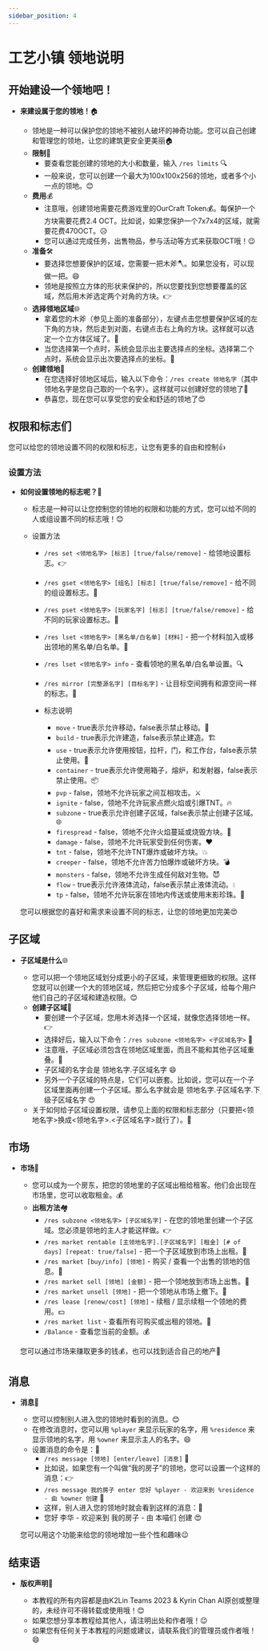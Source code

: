 ```yaml
---
sidebar_position: 4
---
```


# 工艺小镇 领地说明

## 开始建设一个领地吧！

- **来建设属于您的领地！**🏠

    - 领地是一种可以保护您的领地不被别人破坏的神奇功能。您可以自己创建和管理您的领地，让您的建筑更安全更美丽🏠
    - **限制**🚫
        - 要查看您能创建的领地的大小和数量，输入 `/res limits` 🔍
        - 一般来说，您可以创建一个最大为100x100x256的领地，或者多个小一点的领地。😊
    - **费用**💰
        - 注意哦，创建领地需要花费游戏里的OurCraft Token💰。每保护一个方块需要花费2.4 OCT。比如说，如果您保护一个7x7x4的区域，就需要花费470OCT。😥
        - 您可以通过完成任务，出售物品，参与活动等方式来获取OCT哦！😉
    - **准备**🛠
        - 要选择您想要保护的区域，您需要一把木斧🪓。如果您没有，可以现做一把。😄
        - 领地是按照立方体的形状来保护的，所以您要找到您想要覆盖的区域，然后用木斧选定两个对角的方块。👉
    - **选择领地区域**🌐
        - 拿着您的木斧（参见上面的准备部分），左键点击您想要保护区域的左下角的方块，然后走到对面，右键点击右上角的方块。这样就可以选定一个立方体区域了。👏
        - 当您选择第一个点时，系统会显示出主要选择点的坐标。选择第二个点时，系统会显示出次要选择点的坐标。👀
    - **创建领地**🎉
        - 在您选择好领地区域后，输入以下命令：`/res create 领地名字`（其中领地名字是您自己取的一个名字）。这样就可以创建好您的领地了🎉
        - 恭喜您，现在您可以享受您的安全和舒适的领地了😍

## 权限和标志们

您可以给您的领地设置不同的权限和标志，让您有更多的自由和控制👍

### 设置方法

- **如何设置领地的标志呢？**🚩

    - 标志是一种可以让您控制您的领地的权限和功能的方式，您可以给不同的人或组设置不同的标志哦！😊

    - 设置方法
        - `/res set <领地名字> [标志] [true/false/remove]` - 给领地设置标志。👉
        - `/res gset <领地名字> [组名] [标志] [true/false/remove]` - 给不同的组设置标志。👥
        - `/res pset <领地名字> [玩家名字] [标志] [true/false/remove]` - 给不同的玩家设置标志。👤
        - `/res lset <领地名字> [黑名单/白名单] [材料]` - 把一个材料加入或移出领地的黑名单/白名单。🔳
        - `/res lset <领地名字> info` - 查看领地的黑名单/白名单设置。🔍
        - `/res mirror [完整源名字] [目标名字]` - 让目标空间拥有和源空间一样的标志。🔁

        - 标志说明
            - `move` - true表示允许移动，false表示禁止移动。🚶
            - `build` - true表示允许建造，false表示禁止建造。🏗
            - `use` - true表示允许使用按钮，拉杆，门，和工作台，false表示禁止使用。🔘
            - `container` - true表示允许使用箱子，熔炉，和发射器，false表示禁止使用。📦
            - `pvp` - false，领地不允许玩家之间互相攻击。⚔️
            - `ignite` - false，领地不允许玩家点燃火焰或引爆TNT。🔥
            - `subzone` - true表示允许创建子区域，false表示禁止创建子区域。🌐
            - `firespread` - false，领地不允许火焰蔓延或烧毁方块。🚫
            - `damage` - false，领地不允许玩家受到任何伤害。❤️
            - `tnt` - false，领地不允许TNT爆炸或破坏方块。💥
            - `creeper` - false，领地不允许苦力怕爆炸或破坏方块。💣
            - `monsters` - false，领地不允许生成任何敌对生物。😈
            - `flow` - true表示允许液体流动，false表示禁止液体流动。💧
            - `tp` - false，领地不允许玩家在领地内传送或使用末影珍珠。🚫

    您可以根据您的喜好和需求来设置不同的标志，让您的领地更加完美😍

## 子区域

- **子区域是什么**🌐

    - 您可以把一个领地区域划分成更小的子区域，来管理更细致的权限。这样您就可以创建一个大的领地区域，然后把它分成多个子区域，给每个用户他们自己的子区域和建造权限。😊
    - **创建子区域**🎉
        - 要创建一个子区域，您用木斧选择一个区域，就像您选择领地一样。👉
        - 选择好后，输入以下命令：`/res subzone <领地名字> <子区域名字>` 📝
        - 注意哦，子区域必须包含在领地区域里面，而且不能和其他子区域重叠。🚫
        - 子区域的名字会是 领地名字.子区域名字 😄
        - 另外一个子区域的特点是，它们可以嵌套。比如说，您可以在一个子区域里面再创建一个子区域。那么名字就会是 领地名字.子区域名字.下级子区域名字 😍
    - 关于如何给子区域设置权限，请参见上面的权限和标志部分（只要把<领地名字>换成<领地名字>.<子区域名字>就行了）。🚩

## 市场

- **市场**🛒

    - 您可以成为一个房东，把您的领地里的子区域出租给租客。他们会出现在市场里，您可以收取租金。💰
    - **出租方法**🏘
        - `/res subzone <领地名字> [子区域名字]` - 在您的领地里创建一个子区域。您必须是领地的主人才能这样做。👉
        - `/res market rentable [主领地名字].[子区域名字] [租金] [# of days] [repeat: true/false]` - 把一个子区域放到市场上出租。👏
        - `/res market [buy/info] [领地]` - 购买 / 查看一个出售的领地的信息。👀
        - `/res market sell [领地] [金额]` - 把一个领地放到市场上出售。💸
        - `/res market unsell [领地]` - 把一个领地从市场上撤下。🚫
        - `/res lease [renew/cost] [领地]` - 续租 / 显示续租一个领地的费用。💵
        - `/res market list` - 查看所有可购买或出租的领地。📜
        - `/Balance` - 查看您当前的金额。💰

    您可以通过市场来赚取更多的钱💰，也可以找到适合自己的地产🏡

## 消息

- **消息**📩

    - 您可以控制别人进入您的领地时看到的消息。😊
    - 在修改消息时，您可以用 `%player` 来显示玩家的名字，用 `%residence` 来显示领地的名字，用 `%owner` 来显示主人的名字。😄
    - 设置消息的命令是：📝
        - `/res message [领地] [enter/leave] [消息]` 📝
        - 比如说，如果您有一个叫做“我的房子”的领地，您可以设置一个这样的消息：👉
        - `/res message 我的房子 enter 您好 %player - 欢迎来到 %residence - 由 %owner 创建` 👏
        - 这样，别人进入您的领地时就会看到这样的消息：👀
        - 您好 李华 - 欢迎来到 我的房子 - 由 本喵们 创建 😍

    您可以用这个功能来给您的领地增加一些个性和趣味😉

## 结束语

- **版权声明**📝

    - 本教程的所有内容都是由K2Lin Teams 2023 & Kyrin Chan AI原创或整理的，未经许可不得转载或使用哦！😊
    - 如果您想分享本教程给其他人，请注明出处和作者哦！😉
    - 如果您有任何关于本教程的问题或建议，请联系我们的管理员或作者哦！😄